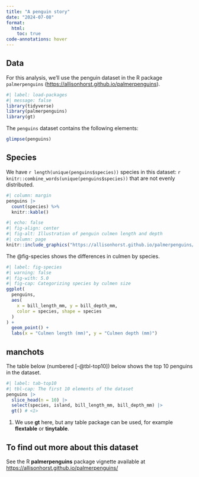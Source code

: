 ```yaml
---
title: "A penguin story"
date: "2024-07-08"
format: 
  html:
    toc: true
code-annotations: hover
---
```


## Data

For this analysis, we'll use the penguin dataset in the R package `palmerpenguins` (<https://allisonhorst.github.io/palmerpenguins>).

```r
#| label: load-packages
#| message: false
library(tidyverse)
library(palmerpenguins)
library(gt)
```

The `penguins` dataset contains the following elements:

```r
glimpse(penguins)
```

## Species

We have `r length(unique(penguins$species))` species in this dataset: `r knitr::combine_words(unique(penguins$species))` that are not evenly distributed.

```r
#| column: margin
penguins |>
  count(species) %>%
  knitr::kable()
```

```r
#| echo: false
#| fig-align: center
#| fig-alt: Illustration of penguin culmen length and depth
#| column: page
knitr::include_graphics("https://allisonhorst.github.io/palmerpenguins/reference/figures/culmen_depth.png")
```

The @fig-species shows the differences in culmen by species.

```r
#| label: fig-species
#| warning: false
#| fig-with: 5.0
#| fig-cap: Categorizing species by culmen size
ggplot(
  penguins,
  aes(
    x = bill_length_mm, y = bill_depth_mm,
    color = species, shape = species
  )
) +
  geom_point() +
  labs(x = "Culmen length (mm)", y = "Culmen depth (mm)")
```

## manchots

The table below (numbered [-@tbl-top10]) below shows the top 10 penguins in the dataset.

```r
#| label: tab-top10
#| tbl-cap: The first 10 elements of the dataset
penguins |>
  slice_head(n = 10) |>
  select(species, island, bill_length_mm, bill_depth_mm) |>
  gt() # <1>
```

1. We use **gt** here, but any table package can be used, for example **flextable** or **tinytable**.

::: {.callout-note collapse=true}

## To find out more about this dataset

See the R **palmerpenguins** package vignette available at <https://allisonhorst.github.io/palmerpenguins/>
:::

